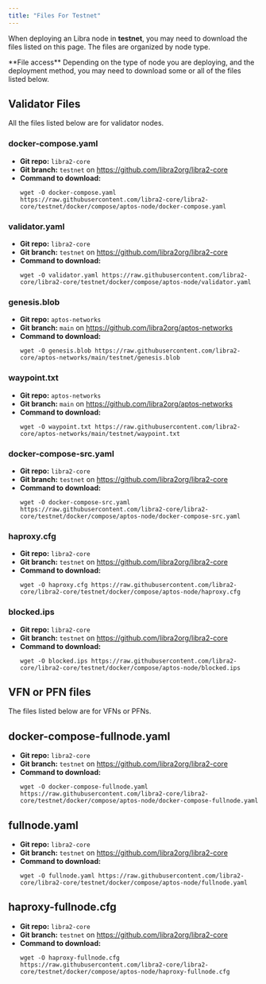 ```yaml
---
title: "Files For Testnet"
---
```



When deploying an Libra node in **testnet**, you may need to download the files listed on this page. The files are
organized by node type.

<Aside type="note">
  **File access**
  Depending on the type of node you are deploying, and the deployment method, you may need to download some
  or all of the files listed below.
</Aside>

## Validator Files

All the files listed below are for validator nodes.

### docker-compose.yaml

- **Git repo:** `libra2-core`
- **Git branch:** `testnet` on https://github.com/libra2org/libra2-core
- **Command to download:**
  ```shellscript filename="Terminal"
  wget -O docker-compose.yaml https://raw.githubusercontent.com/libra2-core/libra2-core/testnet/docker/compose/aptos-node/docker-compose.yaml
  ```

### validator.yaml

- **Git repo:** `libra2-core`
- **Git branch:** `testnet` on https://github.com/libra2org/libra2-core
- **Command to download:**
  ```shellscript filename="Terminal"
  wget -O validator.yaml https://raw.githubusercontent.com/libra2-core/libra2-core/testnet/docker/compose/aptos-node/validator.yaml
  ```

### genesis.blob

- **Git repo:** `aptos-networks`
- **Git branch:** `main` on https://github.com/libra2org/aptos-networks
- **Command to download:**
  ```shellscript filename="Terminal"
  wget -O genesis.blob https://raw.githubusercontent.com/libra2-core/aptos-networks/main/testnet/genesis.blob
  ```

### waypoint.txt

- **Git repo:** `aptos-networks`
- **Git branch:** `main` on https://github.com/libra2org/aptos-networks
- **Command to download:**
  ```shellscript filename="Terminal"
  wget -O waypoint.txt https://raw.githubusercontent.com/libra2-core/aptos-networks/main/testnet/waypoint.txt
  ```

### docker-compose-src.yaml

- **Git repo:** `libra2-core`
- **Git branch:** `testnet` on https://github.com/libra2org/libra2-core
- **Command to download:**
  ```shellscript filename="Terminal"
  wget -O docker-compose-src.yaml https://raw.githubusercontent.com/libra2-core/libra2-core/testnet/docker/compose/aptos-node/docker-compose-src.yaml
  ```

### haproxy.cfg

- **Git repo:** `libra2-core`
- **Git branch:** `testnet` on https://github.com/libra2org/libra2-core
- **Command to download:**
  ```shellscript filename="Terminal"
  wget -O haproxy.cfg https://raw.githubusercontent.com/libra2-core/libra2-core/testnet/docker/compose/aptos-node/haproxy.cfg
  ```

### blocked.ips

- **Git repo:** `libra2-core`
- **Git branch:** `testnet` on https://github.com/libra2org/libra2-core
- **Command to download:**
  ```shellscript filename="Terminal"
  wget -O blocked.ips https://raw.githubusercontent.com/libra2-core/libra2-core/testnet/docker/compose/aptos-node/blocked.ips
  ```

## VFN or PFN files

The files listed below are for VFNs or PFNs.

## docker-compose-fullnode.yaml

- **Git repo:** `libra2-core`
- **Git branch:** `testnet` on https://github.com/libra2org/libra2-core
- **Command to download:**
  ```shellscript filename="Terminal"
  wget -O docker-compose-fullnode.yaml https://raw.githubusercontent.com/libra2-core/libra2-core/testnet/docker/compose/aptos-node/docker-compose-fullnode.yaml
  ```

## fullnode.yaml

- **Git repo:** `libra2-core`
- **Git branch:** `testnet` on https://github.com/libra2org/libra2-core
- **Command to download:**
  ```shellscript filename="Terminal"
  wget -O fullnode.yaml https://raw.githubusercontent.com/libra2-core/libra2-core/testnet/docker/compose/aptos-node/fullnode.yaml
  ```

## haproxy-fullnode.cfg

- **Git repo:** `libra2-core`
- **Git branch:** `testnet` on https://github.com/libra2org/libra2-core
- **Command to download:**
  ```shellscript filename="Terminal"
  wget -O haproxy-fullnode.cfg https://raw.githubusercontent.com/libra2-core/libra2-core/testnet/docker/compose/aptos-node/haproxy-fullnode.cfg
  ```
